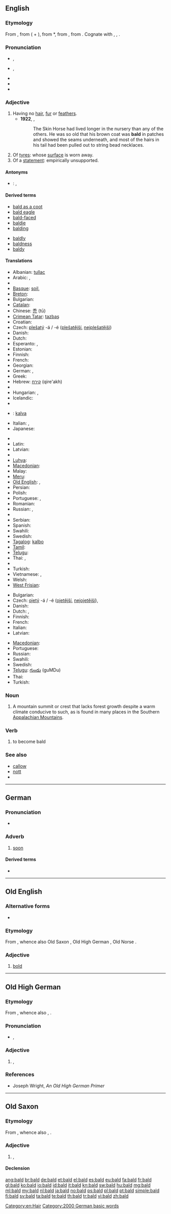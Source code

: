 {{also|bäld|Bald.}}
==English==
{{wikipedia|dab=bald (disambiguation)|bald}}

===Etymology===
From {{etyl|enm}} {{term|balled||bald|lang=enm}}, from {{term|ball||white spot, blaze|lang=enm}} ( + {{term|-ed|lang=enm}}), from {{etyl|ang|-}} *{{term||bala|white patch, blaze|lang=ang}}, from {{proto|Germanic|balô|flame|lang=en}}, from {{proto|Indo-European|bhela-|light, bright|lang=en}}. Cognate with {{etyl|da|-}} {{term|bældet||bald|lang=da}}, {{etyl|got|-}} {{term|𐌱𐌰𐌻𐌰-||tr=bala-|shining, grey (of body)|lang=got|sc=Goth}}, {{etyl|ang|-}} {{term|bæl|bǣl|fire, flame; funeral pyre|lang=ang|sc=Latinx}}.

===Pronunciation===
* {{a|RP}} {{IPA|/bɔːld/}}, {{X-SAMPA|/bO:ld/}}
* {{a|US}} {{IPA|/bɑld/}}, {{X-SAMPA|/bAld/}}
* {{audio|en-us-bald.ogg|Audio (US)}}
* {{rhymes|ɔːld}}
* {{homophones|balled}}

===Adjective===
{{wikipedia}}
{{en-adj|er}}

# Having no [[hair]], [[fur]] or [[feathers]].
#* '''1922''', {{w|Margery Williams}}, ''{{w|The Velveteen Rabbit}}''
#*: The Skin Horse had lived longer in the nursery than any of the others. He was so old that his brown coat was '''bald''' in patches and showed the seams underneath, and most of the hairs in his tail had been pulled out to string bead necklaces.
# Of [[tyre]]s: whose [[surface]] is worn away.
# Of a [[statement]]: empirically unsupported.

====Antonyms====
* {{context|having hair}}: {{l|en|faxed}}, {{l|en|haired}}

====Derived terms====
{{top2}}
* [[bald as a coot ]]
* [[bald eagle]]
* [[bald-faced]]
* [[baldie]]
* [[balding]]
{{mid2}}
* [[baldly]]
* [[baldness]]
* [[baldy]]
{{bottom}}

====Translations====
{{trans-top|having no hair}}
* Albanian: [[tullac]]
* Arabic: {{Arab|[[أصلع]]}}, {{Arab|[[أقرع]]}}
* {{trreq|hy}}
* [[Basque]]: [[soil]], {{t|eu|burusoil}}
* [[Breton]]: {{t+|br|moal|xs=Breton}}
* Bulgarian: {{t+|bg|плешив}}
* [[Catalan]]: {{t|ca|calb}}
* Chinese: [[禿]] (tū)
* [[Crimean Tatar]]: [[tazbaş]]
* Croatian: {{t+|hr|ćelav}}
* Czech: [[plešatý]] -á / -é ([[plešatější]], [[nejplešatější]])
* Danish: {{t|da|skaldet}}
* Dutch: {{t+|nl|kaal}}
* Esperanto: {{t-|eo|kalva|xs=Esperanto}},  {{t-|eo|senhara|xs=Esperanto}}
* Estonian: {{t|et|kiilas}}
* Finnish: {{t+|fi|kalju}}
* French: {{t+|fr|chauve}}
* Georgian: {{t|ka|მელოტი|tr=meloti|sc=Geor|xs=Georgian}}
* German: {{t+|de|kahl}}, {{t-|de|glatzköpfig}}
* Greek: {{t+|el|φαλακρός}}
* Hebrew: [[קירח]] (qire'akh) {{m}}
* {{trreq|hi}}
* Hungarian: {{t+|hu|kopasz}}, {{t+|hu|tar}}
* Icelandic: {{t|is|sköllóttur|m}}
* {{trreq|id}}
* {{ttbc|io}}: [[kalva]]
* Italian: {{t+|it|calvo|m}}, {{t-|it|pelato|m}}
* Japanese: {{t|ja|禿げ|tr=ハゲ, hage}}
{{trans-mid}}
* {{trreq|ko}}
* Latin: {{t-|la|calvus}}
* Latvian: {{t|lv|plikgalvains}}
* {{trreq|lt}}
* [[Luhya]]: {{tø|luy|sipara}}
* [[Macedonian]]: {{t|mk|ќелав|m|tr=ḱélav}}
* Malay: {{t|ms|botak}}
* [[Meru]]: {{tø|mer|kimencu}}
* [[Old English]]: {{t-|ang|calu|xs=Old English}}, {{t+|ang|hnot|xs=Old English}}
* Persian: {{t+|fa|طاس|tr=tâs|xs=Persian}}
* Polish: {{t+|pl|łysy}}
* Portuguese: {{t+|pt|calvo}}, {{t+|pt|careca|m}}
* Romanian: {{t-|ro|chel}}
* Russian: {{t+|ru|лысый|tr=lýsyj}}, {{t+|ru|плешивый|tr=plešívyj}}
* {{trreq|sa}}
* Serbian: {{t-|sr|ćelav}}
* Spanish: {{t+|es|calvo}}
* Swahili: {{t+|sw|kipara|xs=Swahili}}
* Swedish: {{t-|sv|skallig}}
* [[Tagalog]]: [[kalbo]]
* [[Tamil]]: {{t|ta|சொட்டை|tr=sottai|xs=Tamil}}
* [[Telugu]]: {{t|te|బట్టతల|tr=baTTatala}}
* Thai: {{t|th|ล้าน|tr=láan}}, {{t|th|หัวล้าน|tr=hŭa láan}}
* {{trreq|bo}}
* Turkish: {{t+|tr|kel}}
* Vietnamese: {{t+|vi|trọc|xs=Vietnamese}}, {{t+|vi|hói|xs=Vietnamese}}
* Welsh: {{t+|cy|moel|xs=Welsh}}
* [[West Frisian]]: {{t-|fy|keal|xs=West Frisian}}
{{trans-bottom}}

{{trans-top|(of tyre) whose surface is worn away}}
* Bulgarian: {{t|bg|износен}}
* Czech: [[ojetý]] -á / -é ([[ojetější]], [[nejojetější]]), {{t-|cs|sjetý|m}}
* Danish: {{t|da|nedslidt}}
* Dutch: {{t+|nl|kaal}}, {{t+|nl|afgesleten}}
* Finnish: {{t+|fi|kalju}}
* French: {{t+|fr|lisse}}
* Italian: {{t+|it|liscio}}
* Latvian: {{t|lv|nodilis}}
{{trans-mid}}
* [[Macedonian]]: {{t|mk|излижана|f|tr=izlížana}}
* Portuguese: {{t+|pt|careca|m}}
* Russian: {{t+|ru|лысый|tr=lýsyj}}
* Swahili: {{t+|sw|kipara|xs=Swahili}}
* Swedish: {{t|sv|blanksliten}}
* [[Telugu]]: [[గుండు]] (guMDu)
* Thai: {{t|th|โกร๋น|tr=grohn}}
* Turkish: {{t+|tr|kabak}}
{{trans-bottom}}

{{checktrans}}

===Noun===
{{en-noun}}

# {{Appalachian}} A mountain summit or crest that lacks forest growth despite a warm climate conducive to such, as is found in many places in the Southern [[w:Appalachian Mountains|Appalachian Mountains]].

===Verb===
{{en-verb}}

# {{intransitive}} to become bald

===See also===
* [[callow]]
* [[nott]]
* {{projectlink|pedia|Appalachian balds}}

[[Category:en:Hair]]

----

==German==

===Pronunciation===
* {{audio|De-at-bald.ogg|audio (Austria)}}

===Adverb===
{{head|de|adverb}}

# [[soon]]

====Derived terms====
* {{l|de|bis bald}}

[[Category:2000 German basic words]]

----

==Old English==

===Alternative forms===
* {{l|ang|beald}}

===Etymology===
From {{proto|Germanic|balþaz|lang=ang}}, whence also Old Saxon {{term|bald|lang=osx}}, Old High German {{term|bald|lang=goh}}, Old Norse {{term|ballr|lang=non}}.

===Adjective===
{{ang-adj}}

# [[bold]]

----

==Old High German==

===Etymology===
From {{proto|Germanic|balþaz|lang=goh}}, whence also {{etyl|ang|-}} {{term|bald|lang=ang}}, {{etyl|non|-}} {{term|ballr|lang=non}}.

===Pronunciation===
* {{IPA|/balt/|lang=goh}}, {{X-SAMPA|/balt/|lang=goh}}

===Adjective===
{{goh-adj}}

# {{l|en|bold}}, {{l|en|quick}}

===References===
* Joseph Wright, ''An Old High German Primer''

----

==Old Saxon==

===Etymology===
From {{proto|Germanic|balþaz|lang=osx}}, whence also {{etyl|ang|-}} {{term|bald|lang=ang}}, {{etyl|non|-}} {{term|ballr|lang=non}}.

===Adjective===
{{osx-adj}}

# {{l|en|bold}}, {{l|en|fearless}}

====Declension====
{{osx-adjdec|title=bald|bald}}

[[ang:bald]]
[[br:bald]]
[[de:bald]]
[[et:bald]]
[[el:bald]]
[[es:bald]]
[[eu:bald]]
[[fa:bald]]
[[fr:bald]]
[[gl:bald]]
[[ko:bald]]
[[io:bald]]
[[id:bald]]
[[it:bald]]
[[kn:bald]]
[[sw:bald]]
[[hu:bald]]
[[mg:bald]]
[[ml:bald]]
[[my:bald]]
[[nl:bald]]
[[ja:bald]]
[[no:bald]]
[[ps:bald]]
[[pl:bald]]
[[pt:bald]]
[[simple:bald]]
[[fi:bald]]
[[sv:bald]]
[[ta:bald]]
[[te:bald]]
[[th:bald]]
[[tr:bald]]
[[vi:bald]]
[[zh:bald]]